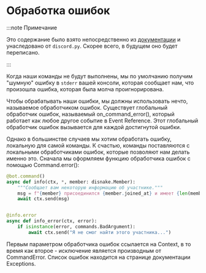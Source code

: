 # Обработка ошибок

:::note Примечание

Это содержание было взято непосредственно из
[документации](https://docs.disnake.dev/en/latest/ext/commands/commands.html#error-handling) и унаследовано от
`discord.py`. Скорее всего, в будущем оно будет переписано.

:::

Когда наши команды не будут выполнены, мы по умолчанию получим "шумную" ошибку в `stderr` вашей консоли, которая
сообщает нам, что произошла ошибка, которая была молча проигнорирована.

Чтобы обрабатывать наши ошибки, мы должны использовать нечто, называемое обработчиком ошибок. Существует глобальный
обработчик ошибок,
называемый <DocsLink ext="commands" reference="disnake.disnake.ext.commands.on_command_error">on_command_error()</DocsLink>,
который работает как любое другое событие
в <DocsLink ext="commands" reference="event-reference">Event Reference</DocsLink>. Этот глобальный обработчик ошибок
вызывается для каждой достигнутой ошибки.

Однако в большинстве случаев мы хотим обработать ошибку, локальную для самой команды. К счастью, команды поставляются
с локальными обработчиками ошибок, которые позволяют нам делать именно это. Сначала мы оформляем функцию обработчика
ошибок с помощью <DocsLink ext="commands" reference="disnake.ext.commands.Command.error">Command.error()</DocsLink>:

```python
@bot.command()
async def info(ctx, *, member: disnake.Member):
    """Сообщает вам некоторую информацию об участнике."""
    msg = f"{member} присоединился {member.joined_at} и имеет {len(member.roles)} ролей."
    await ctx.send(msg)


@info.error
async def info_error(ctx, error):
    if isinstance(error, commands.BadArgument):
        await ctx.send("Я не смог найти этого участника...")
```

Первым параметром обработчика ошибок ссылается
на <DocsLink ext="commands" reference="disnake.ext.commands.Context">Context</DocsLink>, в то время как второе -
исключение является производным
от <DocsLink ext="commands" reference="disnake.ext.commands.CommandError">CommandError</DocsLink>. Список ошибок
находится на странице документации <DocsLink ext="commands" reference="ext-commands-api-errors">Exceptions</DocsLink>.
